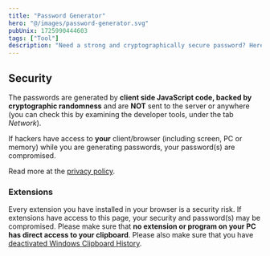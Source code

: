 ```yaml
---
title: "Password Generator"
hero: "@/images/password-generator.svg"
pubUnix: 1725990444603
tags: ["Tool"]
description: "Need a strong and cryptographically secure password? Here you go!"
---
```



<PasswordGenerator client:load/>

## Security

The passwords are generated by **client side JavaScript code, backed by cryptographic randomness** and are **NOT** sent to the server or anywhere (you can check this by examining the developer tools, under the tab _Network_).

If hackers have access to **your** client/browser (including screen, PC or memory) while you are generating passwords, your password(s) are compromised.

Read more at the [privacy policy](/privacy-policy/).

### Extensions

Every extension you have installed in your browser is a security risk. If extensions have access to this page, your security and password(s) may be compromised. Please make sure that **no extension or program on your PC has direct access to your clipboard**. Please also make sure that you have [deactivated Windows Clipboard History](/how-to-deactivate-windows-clipboard-history/).